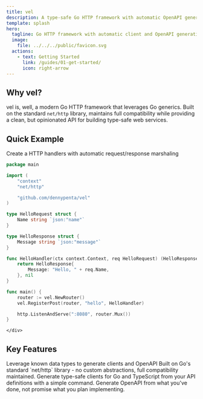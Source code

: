 ```yaml
---
title: vel
description: A type-safe Go HTTP framework with automatic OpenAPI generation and client code generation.
template: splash
hero:
  tagline: Go HTTP framework with automatic client and OpenAPI generation 
  image:
    file: ../../../public/favicon.svg
  actions:
    - text: Getting Started
      link: /guides/01-get-started/
      icon: right-arrow
---
```



## Why vel?

vel is, well, a modern Go HTTP framework that leverages Go generics. Built on the standard `net/http` library, maintains full compatibility while providing a clean, but opinionated API for building type-safe web services.

<div class="hero-layout">
  <div class="hero-content">
    <h2>Quick Example</h2>
    <p>Create a HTTP handlers with automatic request/response marshaling</p>
  </div>
  <div class="hero-code">
    <div class="code-block-container">

```go
package main

import (
	"context"
	"net/http"

	"github.com/dennypenta/vel"
)

type HelloRequest struct {
	Name string `json:"name"`
}

type HelloResponse struct {
	Message string `json:"message"`
}

func HelloHandler(ctx context.Context, req HelloRequest) (HelloResponse, *vel.Error) {
	return HelloResponse{
		Message: "Hello, " + req.Name,
	}, nil
}

func main() {
	router := vel.NewRouter()
	vel.RegisterPost(router, "hello", HelloHandler)

	http.ListenAndServe(":8080", router.Mux())
}
```

    </div>
  </div>
</div>

## Key Features

<div>
	<Card title="Code gen first" icon="star">
        Leverage known data types to generate clients and OpenAPI
	</Card>
	<Card title="Standard Library" icon="puzzle">
		Built on Go's standard `net/http` library - no custom abstractions, full compatibility maintained.
	</Card>
	<Card title="Client Generation" icon="rocket">
		Generate type-safe clients for Go and TypeScript from your API definitions with a simple command.
	</Card>
	<Card title="OpenAPI Generation" icon="document">
        Generate OpenAPI from what you've done, not promise what you plan implementing.
	</Card>
</div>
